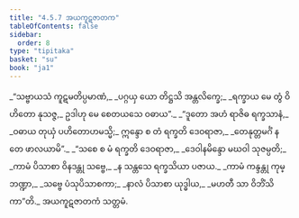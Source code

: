 ```yaml
---
title: "4.5.7 အယကူဋဇာတက"
tableOfContents: false
sidebar:
  order: 8
type: "tipitaka"
basket: "su"
book: "ja1"
---
```



<DynamicBreadcrumb />

<Division number="185" book="ja1">

<Paragraph number="1121" type="verses" book="ja1">
_“သဗ္ဗာယသံ ကူဋမတိပ္ပမာဏံ,_  
_ပဂ္ဂယှ ယော တိဋ္ဌသိ အန္တလိက္ခေ;_  
_ရက္ခာယ မေ တွံ ဝိဟိတော နုသဇ္ဇ,_  
ဥဒါဟု မေ စေတယသေ ဝဓာယ”._  

</Paragraph>

</Division>
<Division number="186" book="ja1">

<Paragraph number="1122" type="verses" book="ja1">
_“ဒူတော အဟံ ရာဇိဓ ရက္ခသာနံ,_  
_ဝဓာယ တုယှံ ပဟိတောဟမသ္မိ;_  
ဣန္ဒော စ တံ ရက္ခတိ ဒေဝရာဇာ,_  
_တေနုတ္တမင်္ဂံ န တေ ဖာလယာမိ”._  

</Paragraph>

</Division>
<Division number="187" book="ja1">

<Paragraph number="1123" type="verses" book="ja1">
_“သစေ စ မံ ရက္ခတိ ဒေဝရာဇာ,_  
_ဒေဝါနမိန္ဒော မဃဝါ သုဇမ္ပတိ;_  
_ကာမံ ပိသာစာ ဝိနဒန္တု သဗ္ဗေ,_  
_န သန္တသေ ရက္ခသိယာ ပဇာယ._  

</Paragraph>

</Division>
<Division number="188" book="ja1">

<Paragraph number="1124" type="verses" book="ja1">
_ကာမံ ကန္ဒန္တု ကုမ္ဘဏ္ဍာ,_  
_သဗ္ဗေ ပံသုပိသာစကာ;_  
_နာလံ ပိသာစာ ယုဒ္ဓါယ,_  
_မဟတီ သာ ဝိဘိံသိကာ”တိ._  


</Paragraph>
</Division>

<Paragraph number="1125" type="center" book="ja1">
အယကူဋဇာတကံ သတ္တမံ.
</Paragraph>